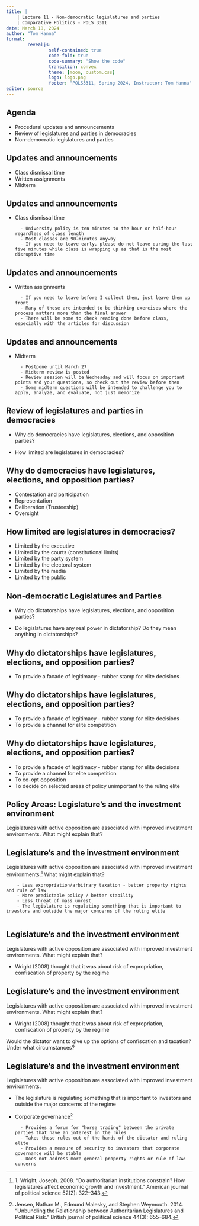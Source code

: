 ```yaml
---
title: |
    | Lecture 11 - Non-democratic legislatures and parties
    | Comparative Politics - POLS 3311
date: March 18, 2024
author: "Tom Hanna"
format: 
        revealjs:
                self-contained: true
                code-fold: true
                code-summary: "Show the code"
                transition: convex
                theme: [moon, custom.css]
                logo: logo.png
                footer: "POLS3311, Spring 2024, Instructor: Tom Hanna"
editor: source
---
```


## Agenda

- Procedural updates and announcements
- Review of legislatures and parties in democracies
- Non-democratic legislatures and parties

## Updates and announcements

- Class dismissal time 
- Written assignments
- Midterm

## Updates and announcements

- Class dismissal time 

        - University policy is ten minutes to the hour or half-hour regardless of class length
        - Most classes are 90-minutes anyway
        - If you need to leave early, please do not leave during the last five minutes while class is wrapping up as that is the most disruptive time
        
## Updates and announcements       
        
- Written assignments 

        - If you need to leave before I collect them, just leave them up front 
        - Many of these are intended to be thinking exercises where the process matters more than the final answer
        - There will be some to check reading done before class, especially with the articles for discussion
        
## Updates and announcements 

- Midterm

        - Postpone until March 27
        - Midterm review is posted
        - Review session will be Wednesday and will focus on important points and your questions, so check out the review before then
        - Some midterm questions will be intended to challenge you to apply, analyze, and evaluate, not just memorize
        
## Review of legislatures and parties in democracies

- Why do democracies have legislatures, elections, and opposition parties?

- How limited are legislatures in democracies?



## Why do democracies have legislatures, elections, and opposition parties?

- Contestation and participation
- Representation
- Deliberation (Trusteeship)
- Oversight

## How limited are legislatures in democracies?

- Limited by the executive
- Limited by the courts (constitutional limits)
- Limited by the party system
- Limited by the electoral system
- Limited by the media
- Limited by the public

## Non-democratic Legislatures and Parties

- Why do dictatorships have legislatures, elections, and opposition parties?

- Do legislatures have any real power in dictatorship? Do they mean anything in dictatorships?

## Why do dictatorships have legislatures, elections, and opposition parties?

- To provide a facade of legitimacy - rubber stamp for elite decisions


## Why do dictatorships have legislatures, elections, and opposition parties?

- To provide a facade of legitimacy - rubber stamp for elite decisions
- To provide a channel for elite competition


## Why do dictatorships have legislatures, elections, and opposition parties?

- To provide a facade of legitimacy - rubber stamp for elite decisions
- To provide a channel for elite competition
- To co-opt opposition
- To decide on selected areas of policy unimportant to the ruling elite

## Policy Areas: Legislature's and the investment environment

Legislatures with active opposition are associated with improved investment environments. What might explain that?


## Legislature's and the investment environment

Legislatures with active opposition are associated with improved investment environments.^[1. Wright, Joseph. 2008. “Do authoritarian institutions constrain? How legislatures affect economic growth and investment.” American journal of political science 52(2): 322–343.] What might explain that?

        - Less expropriation/arbitrary taxation - better property rights and rule of law
        - More predictable policy / better stability
        - Less threat of mass unrest
        - The legislature is regulating something that is important to investors and outside the major concerns of the ruling elite
        

        
## Legislature's and the investment environment

Legislatures with active opposition are associated with improved investment environments. What might explain that?

- Wright (2008) thought that it was about risk of expropriation, confiscation of property by the regime

## Legislature's and the investment environment

Legislatures with active opposition are associated with improved investment environments. What might explain that?

- Wright (2008) thought that it was about risk of expropriation, confiscation of property by the regime

Would the dictator want to give up the options of confiscation and taxation? Under what circumstances?


## Legislature's and the investment environment

Legislatures with active opposition are associated with improved investment environments. 


- The legislature is regulating something that is important to investors and outside the major concerns of the regime



- Corporate governance^[Jensen, Nathan M., Edmund Malesky, and Stephen Weymouth. 2014. “Unbundling the Relationship between Authoritarian Legislatures and Political Risk.” British journal of political science 44(3): 655–684.]

        - Provides a forum for "horse trading" between the private parties that have an interest in the rules
        - Takes those rules out of the hands of the dictator and ruling elite
        - Provides a measure of security to investors that corporate governance will be stable
        - Does not address more general property rights or rule of law concerns
        




